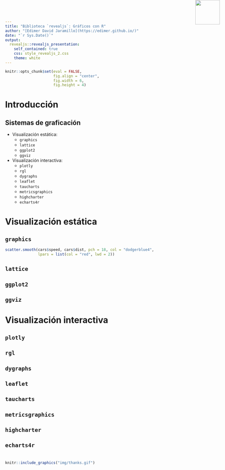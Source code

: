 ```yaml
---
title: "Biblioteca `revealjs`: Gráficos con R"
author: "[Edimer David Jaramillo](https://edimer.github.io/)"
date: "`r Sys.Date()`"
output:
  revealjs::revealjs_presentation:
    self_contained: true
    css: style_revealjs_2.css
    theme: white
---
```


```r
knitr::opts_chunk$set(eval = FALSE,
                      fig.align = "center",
                      fig.width = 6,
                      fig.height = 4)
```

# Introducción

## Sistemas de graficación

- Visualización estática:
    - `graphics`
    - `lattice`
    - `ggplot2`
    - `ggviz`
- Visualización interactiva:
    - `plotly`
    - `rgl`
    - `dygraphs`
    - `leaflet`
    - `taucharts`
    - `metricsgraphics`
    - `highcharter`
    - `echarts4r`

# Visualización estática

## `graphics`

```r
scatter.smooth(cars$speed, cars$dist, pch = 18, col = "dodgerblue4",
               lpars = list(col = "red", lwd = 2))
```

## `lattice`

## `ggplot2`

<img src="https://encrypted-tbn0.gstatic.com/images?q=tbn:ANd9GcS5GbE9z6urbtMwA9i1UiXcUOizIZLwVrx4mTZ84B_YKCrzS6Ia&s" style="position:absolute;top:0px;right:30px; width:80px" />

## `ggviz`

# Visualización interactiva

## `plotly`

<img src="https://i.pinimg.com/originals/2f/e6/f4/2fe6f4b2df9837a14cabefa4cb22d7c6.png" style="position:absolute;top:0px;right:30px; width:80px" />

## `rgl`

## `dygraphs`


## `leaflet`

## `taucharts`

## `metricsgraphics`

## `highcharter`

## `echarts4r`

<img src="https://raw.githubusercontent.com/JohnCoene/echarts4r/master/docs/logo.png" style="position:absolute;top:0px;right:30px; width:80px" />

# 

```r
knitr::include_graphics("img/thanks.gif")
```